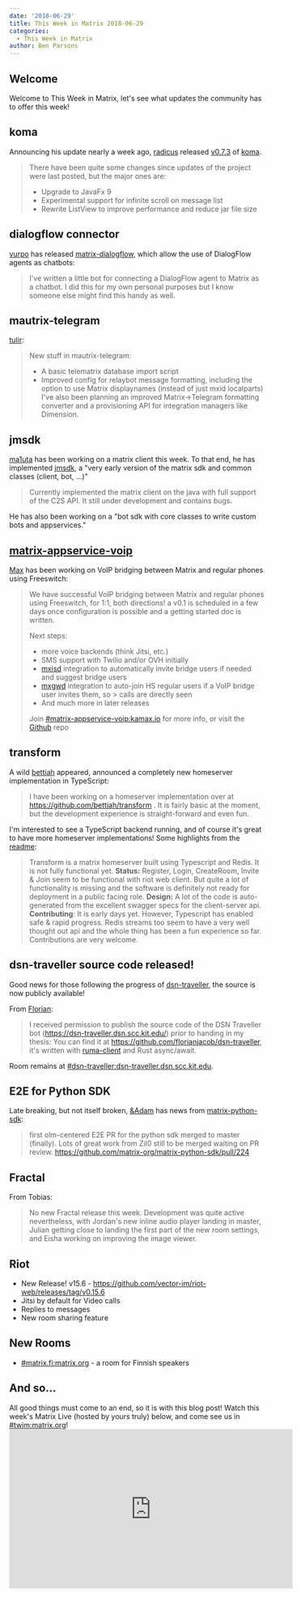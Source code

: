 ```yaml
---
date: '2018-06-29'
title: This Week in Matrix 2018-06-29
categories:
  - This Week in Matrix
author: Ben Parsons
---
```


<h2 id="welcome">Welcome</h2>
Welcome to This Week in Matrix, let's see what updates the community has to offer this week!
<h2 id="koma">koma</h2>
Announcing his update nearly a week ago, <a href="https://matrix.to/#/@radicus:matrix.org">radicus</a> released <a href="https://github.com/koma-im/koma/releases/tag/0.7.3">v0.7.3</a> of <a href="https://github.com/koma-im/koma/">koma</a>.
<blockquote>
There have been quite some changes since updates of the project were last posted, but the major ones are:
<ul>
 	<li>Upgrade to JavaFx 9</li>
 	<li>Experimental support for infinite scroll on message list</li>
 	<li>Rewrite ListView to improve performance and reduce jar file size</li>
</ul>
</blockquote>
<h2 id="dialogflowconnector">dialogflow connector</h2>
<a href="https://matrix.to/#/@vurpo:vurpo.fi">vurpo</a> has released <a href="https://gitlab.com/vurpo/matrix-dialogflow">matrix-dialogflow</a>, which allow the use of DialogFlow agents as chatbots:
<blockquote>I've written a little bot for connecting a DialogFlow agent to Matrix as a chatbot. I did this for my own personal purposes but I know someone else might find this handy as well.</blockquote>
<h2 id="mautrixtelegram">mautrix-telegram</h2>
<a href="@tulir:maunium.net">tulir</a>:
<blockquote>
New stuff in mautrix-telegram:
<ul>
 	<li>A basic telematrix database import script</li>
 	<li>Improved config for relaybot message formatting, including the option to use Matrix displaynames (instead of just mxid localparts)
I've also been planning an improved Matrix-&gt;Telegram formatting converter and a provisioning API for integration managers like Dimension.</li>
</ul>
</blockquote>
<h2 id="jmsdk">jmsdk</h2>
<a href="https://matrix.to/#/@ma1uta:matrix.org">ma1uta</a> has been working on a matrix client this week. To that end, he has implemented <a href="https://github.com/ma1uta/jmsdk">jmsdk</a>, a "very early version of the matrix sdk and common classes (client, bot, …)"
<blockquote>Currently implemented the matrix client on the java with full support of the C2S API. It still under development and contains bugs.</blockquote>
He has also been working on a "bot sdk with core classes to write custom bots and appservices."
<h2 id="matrixappservicevoip"><a href="https://github.com/kamax-io/matrix-appservice-voip">matrix-appservice-voip</a></h2>
<a href="https://matrix.to/#/@max:kamax.io">Max</a> has been working on VoIP bridging between Matrix and regular phones using Freeswitch:
<blockquote>
We have successful VoIP bridging between Matrix and regular phones using Freeswitch, for 1:1, both directions! a v0.1 is scheduled in a few days once configuration is possible and a getting started doc is written.

Next steps:
<ul>
 	<li>more voice backends (think Jitsi, etc.)</li>
 	<li>SMS support with Twilio and/or OVH initially</li>
 	<li><a href="https://github.com/kamax-io/mxisd">mxisd</a> integration to automatically invite bridge users if needed and suggest bridge users</li>
 	<li><a href="https://github.com/kamax-io/mxhsd">mxgwd</a> integration to auto-join HS regular users if a VoIP bridge user invites them, so &gt; calls are directly seen</li>
 	<li>And much more in later releases</li>
</ul>
Join <a href="https://matrix.to/#/#matrix-appservice-voip:kamax.io">#matrix-appservice-voip:kamax.io</a> for more info, or visit the <a href="https://github.com/kamax-io/matrix-appservice-voip">Github</a> repo
</blockquote>
<h2 id="transform">transform</h2>
A wild <a href="https://matrix.to/#/@bettiah:matrix.org">bettiah</a> appeared, announced a completely new homeserver implementation in TypeScript:
<blockquote>I have been working on a homeserver implementation over at <a href="https://github.com/bettiah/transform">https://github.com/bettiah/transform</a> . It is fairly basic at the moment, but the development experience is straight-forward and even fun.</blockquote>
I'm interested to see a TypeScript backend running, and of course it's great to have more homeserver implementations! Some highlights from the <a href="https://github.com/bettiah/transform">readme</a>:
<blockquote>Transform is a matrix homeserver built using Typescript and Redis. It is not fully functional yet.
<strong>Status:</strong> Register, Login, CreateRoom, Invite &amp; Join seem to be functional with riot web client. But quite a lot of functionality is missing and the software is definitely not ready for deployment in a public facing role.
<strong>Design:</strong> A lot of the code is auto-generated from the excellent swagger specs for the client-server api.
<strong>Contributing</strong>: It is early days yet. However, Typescript has enabled safe &amp; rapid progress. Redis streams too seem to have a very well thought out api and the whole thing has been a fun experience so far. Contributions are very welcome.</blockquote>
<h2 id="dsntravellersourcecodereleased">dsn-traveller source code released!</h2>
Good news for those following the progress of <a href="https://dsn-traveller.dsn.scc.kit.edu/">dsn-traveller</a>, the source is now publicly available!

From <a href="https://matrix.to/#/@florianjacob:matrix.org">Florian</a>:
<blockquote>I received permission to publish the source code of the DSN Traveller bot (<a href="https://dsn-traveller.dsn.scc.kit.edu/">https://dsn-traveller.dsn.scc.kit.edu/</a>) prior to handing in my thesis: You can find it at <a href="https://github.com/florianjacob/dsn-traveller">https://github.com/florianjacob/dsn-traveller</a>, it's written with <a href="https://github.com/ruma/ruma-client">ruma-client</a> and Rust async/await.</blockquote>
Room remains at <a href="https://matrix.to/#/#dsn-traveller:dsn-traveller.dsn.scc.kit.edu">#dsn-traveller:dsn-traveller.dsn.scc.kit.edu</a>.
<h2 id="e2eforpythonsdk">E2E for Python SDK</h2>
Late breaking, but not itself broken, <a href="https://matrix.to/#/@adam:thebeckmeyers.xyz">&amp;Adam</a> has news from <a href="https://github.com/matrix-org/matrix-python-sdk">matrix-python-sdk</a>:
<blockquote>first olm-centered E2E PR for the python sdk merged to master (finally). Lots of great work from Zil0 still to be merged waiting on PR review. <a href="https://github.com/matrix-org/matrix-python-sdk/pull/224">https://github.com/matrix-org/matrix-python-sdk/pull/224</a></blockquote>
<h2 id="fractal">Fractal</h2>

<p>From Tobias: </p>

<blockquote>
  <p>No new Fractal release this week. Development was quite active nevertheless, with Jordan's new inline audio player landing in master, Julian getting close to landing the first part of the new room settings, and Eisha working on improving the image viewer.</p>
</blockquote>
<h2 id="riot">Riot</h2>
<ul>
 	<li>New Release! v15.6 - <a href="https://github.com/vector-im/riot-web/releases/tag/v0.15.6">https://github.com/vector-im/riot-web/releases/tag/v0.15.6</a></li>
 	<li>Jitsi by default for Video calls</li>
 	<li>Replies to messages</li>
 	<li>New room sharing feature</li>
</ul>
<h2 id="newrooms">New Rooms</h2>
<ul>
 	<li><a href="https://matrix.to/#/#matrix.fi:matrix.org">#matrix.fi:matrix.org</a> - a room for Finnish speakers</li>
</ul>
<h2 id="andso">And so…</h2>
All good things must come to an end, so it is with this blog post! Watch this week's Matrix Live (hosted by yours truly) below, and come see us in <a href="https://matrix.to/#/#TWIM:matrix.org">#twim:matrix.org</a>!

<div class="video-container"><iframe src="https://www.youtube.com/embed/JWUcLJ8ueRk" width="560" height="315" frameBorder="0" allowFullScreen="allowfullscreen"></iframe></div>